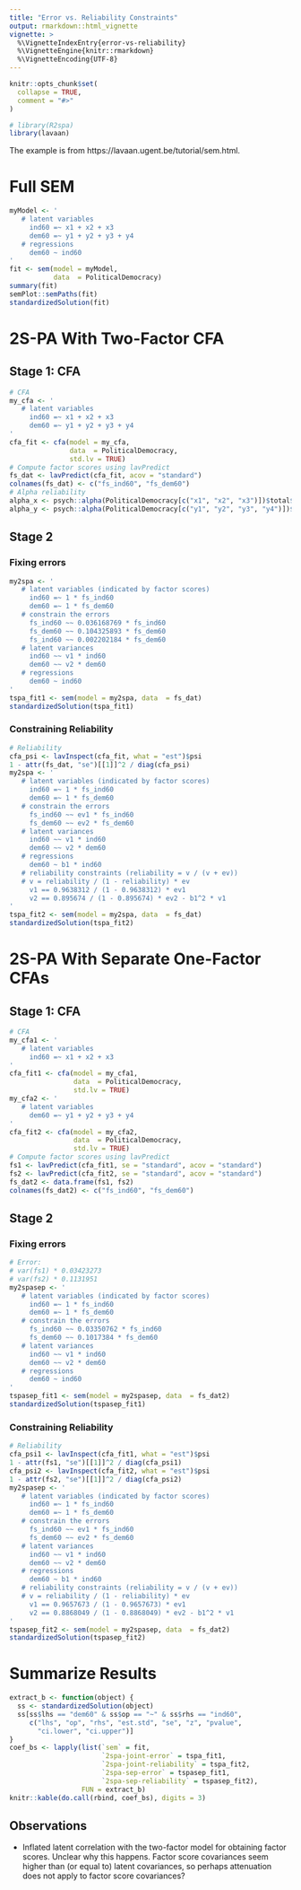 ```yaml
---
title: "Error vs. Reliability Constraints"
output: rmarkdown::html_vignette
vignette: >
  %\VignetteIndexEntry{error-vs-reliability}
  %\VignetteEngine{knitr::rmarkdown}
  %\VignetteEncoding{UTF-8}
---
```


```r
knitr::opts_chunk$set(
  collapse = TRUE,
  comment = "#>"
)
```

```r
# library(R2spa)
library(lavaan)
```

The example is from https://lavaan.ugent.be/tutorial/sem.html. 

# Full SEM

```r
myModel <- '
   # latent variables
     ind60 =~ x1 + x2 + x3
     dem60 =~ y1 + y2 + y3 + y4
   # regressions
     dem60 ~ ind60
'
fit <- sem(model = myModel,
           data  = PoliticalDemocracy)
summary(fit)
semPlot::semPaths(fit)
standardizedSolution(fit)
```

# 2S-PA With Two-Factor CFA

## Stage 1: CFA

```r
# CFA
my_cfa <- '
   # latent variables
     ind60 =~ x1 + x2 + x3
     dem60 =~ y1 + y2 + y3 + y4
'
cfa_fit <- cfa(model = my_cfa,
               data  = PoliticalDemocracy,
               std.lv = TRUE)
# Compute factor scores using lavPredict
fs_dat <- lavPredict(cfa_fit, acov = "standard")
colnames(fs_dat) <- c("fs_ind60", "fs_dem60")
# Alpha reliability
alpha_x <- psych::alpha(PoliticalDemocracy[c("x1", "x2", "x3")])$total$raw_alpha
alpha_y <- psych::alpha(PoliticalDemocracy[c("y1", "y2", "y3", "y4")])$total$raw_alpha
```

## Stage 2

### Fixing errors

```r
my2spa <- '
   # latent variables (indicated by factor scores)
     ind60 =~ 1 * fs_ind60
     dem60 =~ 1 * fs_dem60
   # constrain the errors
     fs_ind60 ~~ 0.036168769 * fs_ind60
     fs_dem60 ~~ 0.104325893 * fs_dem60
     fs_ind60 ~~ 0.002202184 * fs_dem60
   # latent variances
     ind60 ~~ v1 * ind60
     dem60 ~~ v2 * dem60
   # regressions
     dem60 ~ ind60
'
tspa_fit1 <- sem(model = my2spa, data  = fs_dat)
standardizedSolution(tspa_fit1)
```

### Constraining Reliability

```r
# Reliability
cfa_psi <- lavInspect(cfa_fit, what = "est")$psi
1 - attr(fs_dat, "se")[[1]]^2 / diag(cfa_psi)
my2spa <- '
   # latent variables (indicated by factor scores)
     ind60 =~ 1 * fs_ind60
     dem60 =~ 1 * fs_dem60
   # constrain the errors
     fs_ind60 ~~ ev1 * fs_ind60
     fs_dem60 ~~ ev2 * fs_dem60
   # latent variances
     ind60 ~~ v1 * ind60
     dem60 ~~ v2 * dem60
   # regressions
     dem60 ~ b1 * ind60
   # reliability constraints (reliability = v / (v + ev))
   # v = reliability / (1 - reliability) * ev
     v1 == 0.9638312 / (1 - 0.9638312) * ev1
     v2 == 0.895674 / (1 - 0.895674) * ev2 - b1^2 * v1
'
tspa_fit2 <- sem(model = my2spa, data  = fs_dat)
standardizedSolution(tspa_fit2)
```

# 2S-PA With Separate One-Factor CFAs

## Stage 1: CFA

```r
# CFA
my_cfa1 <- '
   # latent variables
     ind60 =~ x1 + x2 + x3
'
cfa_fit1 <- cfa(model = my_cfa1,
                data  = PoliticalDemocracy,
                std.lv = TRUE)
my_cfa2 <- '
   # latent variables
     dem60 =~ y1 + y2 + y3 + y4
'
cfa_fit2 <- cfa(model = my_cfa2,
                data  = PoliticalDemocracy,
                std.lv = TRUE)
# Compute factor scores using lavPredict
fs1 <- lavPredict(cfa_fit1, se = "standard", acov = "standard")
fs2 <- lavPredict(cfa_fit2, se = "standard", acov = "standard")
fs_dat2 <- data.frame(fs1, fs2)
colnames(fs_dat2) <- c("fs_ind60", "fs_dem60")
```

## Stage 2

### Fixing errors

```r
# Error:
# var(fs1) * 0.03423273
# var(fs2) * 0.1131951
my2spasep <- '
   # latent variables (indicated by factor scores)
     ind60 =~ 1 * fs_ind60
     dem60 =~ 1 * fs_dem60
   # constrain the errors
     fs_ind60 ~~ 0.03350762 * fs_ind60
     fs_dem60 ~~ 0.1017384 * fs_dem60
   # latent variances
     ind60 ~~ v1 * ind60
     dem60 ~~ v2 * dem60
   # regressions
     dem60 ~ ind60
'
tspasep_fit1 <- sem(model = my2spasep, data  = fs_dat2)
standardizedSolution(tspasep_fit1)
```

### Constraining Reliability

```r
# Reliability
cfa_psi1 <- lavInspect(cfa_fit1, what = "est")$psi
1 - attr(fs1, "se")[[1]]^2 / diag(cfa_psi1)
cfa_psi2 <- lavInspect(cfa_fit2, what = "est")$psi
1 - attr(fs2, "se")[[1]]^2 / diag(cfa_psi2)
my2spasep <- '
   # latent variables (indicated by factor scores)
     ind60 =~ 1 * fs_ind60
     dem60 =~ 1 * fs_dem60
   # constrain the errors
     fs_ind60 ~~ ev1 * fs_ind60
     fs_dem60 ~~ ev2 * fs_dem60
   # latent variances
     ind60 ~~ v1 * ind60
     dem60 ~~ v2 * dem60
   # regressions
     dem60 ~ b1 * ind60
   # reliability constraints (reliability = v / (v + ev))
   # v = reliability / (1 - reliability) * ev
     v1 == 0.9657673 / (1 - 0.9657673) * ev1
     v2 == 0.8868049 / (1 - 0.8868049) * ev2 - b1^2 * v1
'
tspasep_fit2 <- sem(model = my2spasep, data  = fs_dat2)
standardizedSolution(tspasep_fit2)
```

# Summarize Results

```r
extract_b <- function(object) {
  ss <- standardizedSolution(object)
  ss[ss$lhs == "dem60" & ss$op == "~" & ss$rhs == "ind60", 
     c("lhs", "op", "rhs", "est.std", "se", "z", "pvalue",
       "ci.lower", "ci.upper")]
}
coef_bs <- lapply(list(`sem` = fit,
                       `2spa-joint-error` = tspa_fit1,
                       `2spa-joint-reliability` = tspa_fit2,
                       `2spa-sep-error` = tspasep_fit1,
                       `2spa-sep-reliability` = tspasep_fit2),
                  FUN = extract_b)
knitr::kable(do.call(rbind, coef_bs), digits = 3)
```

## Observations

- Inflated latent correlation with the two-factor model for obtaining factor scores. Unclear why this happens. Factor score covariances seem higher than (or equal to) latent covariances, so perhaps attenuation does not apply to factor score covariances?

<!-- ## Reproduce CFA -->

<!-- ```{r} -->
<!-- my2scfa <- ' -->
<!--    # latent variables (indicated by factor scores) -->
<!--      ind60 =~ 1 * fs_ind60 + .05 * fs_dem60 -->
<!--      dem60 =~ 1 * fs_dem60 + .05 * fs_ind60 -->
<!--    # constrain the errors -->
<!--      fs_ind60 ~~ 0.036168769 * fs_ind60 -->
<!--      fs_dem60 ~~ 0.104325893 * fs_dem60 -->
<!--      fs_ind60 ~~ 0.002202184 * fs_dem60 -->
<!--    # latent variances -->
<!--      ind60 ~~ dem60 -->
<!-- ' -->
<!-- tscfa_fit <- cfa(model = my2scfa, data  = fs_dat) -->
<!-- standardizedSolution(tscfa_fit) -->
<!-- ``` -->

<!-- ```{r} -->
<!-- my2scfasep <- ' -->
<!--    # latent variables (indicated by factor scores) -->
<!--      ind60 =~ 1 * fs_ind60 -->
<!--      dem60 =~ 1 * fs_dem60 -->
<!--    # constrain the errors -->
<!--      fs_ind60 ~~ 0.03423273 * fs_ind60 -->
<!--      fs_dem60 ~~ 0.1131951 * fs_dem60 -->
<!--    # latent variances -->
<!--      ind60 ~~ dem60 -->
<!-- ' -->
<!-- tscfasep_fit <- cfa(model = my2scfasep, data  = fs_dat2, -->
<!--                     std.lv = TRUE) -->
<!-- ``` -->
